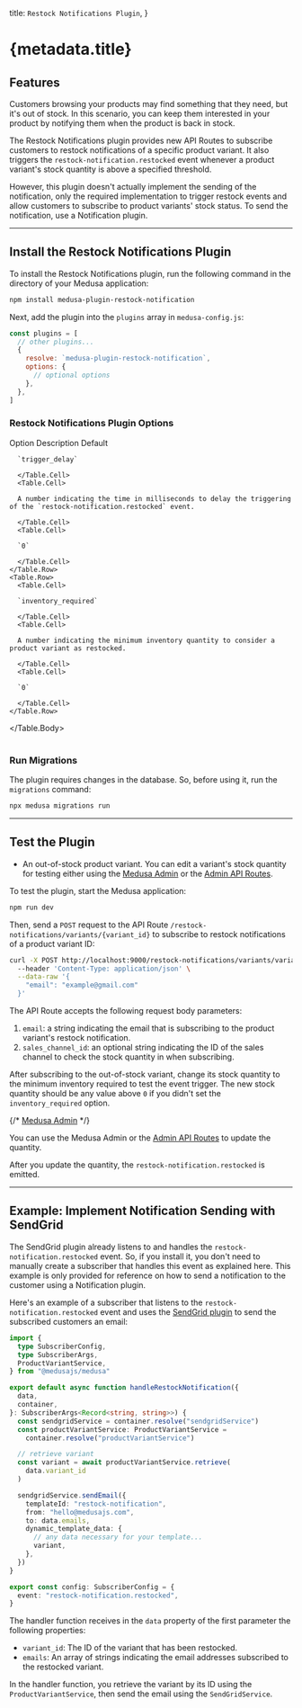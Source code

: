 
  title: `Restock Notifications Plugin`,
}

# {metadata.title}

## Features

Customers browsing your products may find something that they need, but it's out of stock. In this scenario, you can keep them interested in your product by notifying them when the product is back in stock.

The Restock Notifications plugin provides new API Routes to subscribe customers to restock notifications of a specific product variant. It also triggers the `restock-notification.restocked` event whenever a product variant's stock quantity is above a specified threshold.

However, this plugin doesn't actually implement the sending of the notification, only the required implementation to trigger restock events and allow customers to subscribe to product variants' stock status. To send the notification, use a Notification plugin.

---

## Install the Restock Notifications Plugin

To install the Restock Notifications plugin, run the following command in the directory of your Medusa application:

```bash npm2yarn
npm install medusa-plugin-restock-notification
```

Next, add the plugin into the `plugins` array in `medusa-config.js`:

```js title="medusa-config.js"
const plugins = [
  // other plugins...
  {
    resolve: `medusa-plugin-restock-notification`,
    options: {
      // optional options
    },
  },
]
```

### Restock Notifications Plugin Options

<Table>
  <Table.Header>
    <Table.Row>
      <Table.HeaderCell>Option</Table.HeaderCell>
      <Table.HeaderCell>Description</Table.HeaderCell>
      <Table.HeaderCell>Default</Table.HeaderCell>
    </Table.Row>
  </Table.Header>
  <Table.Body>
    <Table.Row>
      <Table.Cell>
      
      `trigger_delay`
      
      </Table.Cell>
      <Table.Cell>
      
      A number indicating the time in milliseconds to delay the triggering of the `restock-notification.restocked` event.
      
      </Table.Cell>
      <Table.Cell>
      
      `0`
      
      </Table.Cell>
    </Table.Row>
    <Table.Row>
      <Table.Cell>
      
      `inventory_required`
      
      </Table.Cell>
      <Table.Cell>
      
      A number indicating the minimum inventory quantity to consider a product variant as restocked.
      
      </Table.Cell>
      <Table.Cell>
      
      `0`
      
      </Table.Cell>
    </Table.Row>
  </Table.Body>
</Table>

### Run Migrations

The plugin requires changes in the database. So, before using it, run the `migrations` command:

```bash
npx medusa migrations run
```

---

## Test the Plugin

<Note type="check">

- An out-of-stock product variant. You can edit a variant's stock quantity for testing either using the [Medusa Admin](!user-guide!/products/manage) or the [Admin API Routes](https://docs.medusajs.com/api/admin#products_postproductsproductvariantsvariant).

</Note>

To test the plugin, start the Medusa application:

```bash npm2yarn
npm run dev
```

Then, send a `POST` request to the API Route `/restock-notifications/variants/{variant_id}` to subscribe to restock notifications of a product variant ID:

```bash apiTesting testApiUrl="http://localhost:9000/restock-notifications/variants/{variant_id}" testApiMethod="POST" testPathParams={{"variant_id": "variant_01G1G5V2MRX2V3PVSR2WXYPFB6"}} testBodyParams={{"email": "example@gmail.com"}}
curl -X POST http://localhost:9000/restock-notifications/variants/variant_01G1G5V2MRX2V3PVSR2WXYPFB6 \ 
  --header 'Content-Type: application/json' \
  --data-raw '{
    "email": "example@gmail.com"
  }'
```

The API Route accepts the following request body parameters:

1. `email`: a string indicating the email that is subscribing to the product variant's restock notification.
2. `sales_channel_id`: an optional string indicating the ID of the sales channel to check the stock quantity in when subscribing.

After subscribing to the out-of-stock variant, change its stock quantity to the minimum inventory required to test the event trigger. The new stock quantity should be any value above `0` if you didn't set the `inventory_required` option.

{/* [Medusa Admin](../../user-guide/products/manage.mdx#manage-product-variants) */}

You can use the Medusa Admin or the [Admin API Routes](https://docs.medusajs.com/api/admin#products_postproductsproductvariantsvariant) to update the quantity.

After you update the quantity, the `restock-notification.restocked` is emitted.

---

## Example: Implement Notification Sending with SendGrid

<Note title="Tip">

The SendGrid plugin already listens to and handles the `restock-notification.restocked` event. So, if you install it, you don't need to manually create a subscriber that handles this event as explained here. This example is only provided for reference on how to send a notification to the customer using a Notification plugin.

</Note>

Here's an example of a subscriber that listens to the `restock-notification.restocked` event and uses the [SendGrid plugin](../../notifications/sendgrid/page.mdx) to send the subscribed customers an email:

```ts title="src/subscribers/restock-notification.ts"
import {
  type SubscriberConfig,
  type SubscriberArgs,
  ProductVariantService,
} from "@medusajs/medusa"

export default async function handleRestockNotification({
  data,
  container,
}: SubscriberArgs<Record<string, string>>) {
  const sendgridService = container.resolve("sendgridService")
  const productVariantService: ProductVariantService =
    container.resolve("productVariantService")

  // retrieve variant
  const variant = await productVariantService.retrieve(
    data.variant_id
  )

  sendgridService.sendEmail({
    templateId: "restock-notification",
    from: "hello@medusajs.com",
    to: data.emails,
    dynamic_template_data: {
      // any data necessary for your template...
      variant,
    },
  })
}

export const config: SubscriberConfig = {
  event: "restock-notification.restocked",
}
```

The handler function receives in the `data` property of the first parameter the following properties:

- `variant_id`: The ID of the variant that has been restocked.
- `emails`: An array of strings indicating the email addresses subscribed to the restocked variant.

In the handler function, you retrieve the variant by its ID using the `ProductVariantService`, then send the email using the `SendGridService`.
